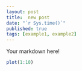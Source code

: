```yaml
---
layout: post
title:  new post
date: "`r Sys.time()`"
published: true
tags: [example1, example2]
---
```


Your markdown here!

```r
plot(1:10)
```
